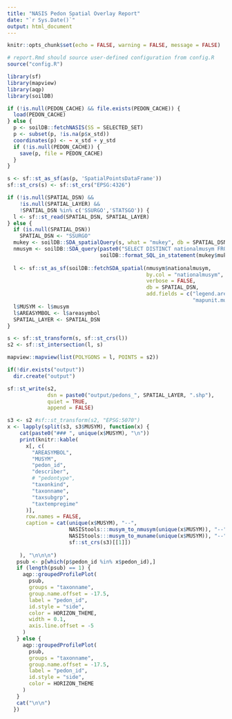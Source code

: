 ```yaml
---
title: "NASIS Pedon Spatial Overlay Report"
date: "`r Sys.Date()`"
output: html_document
---
```


```r
knitr::opts_chunk$set(echo = FALSE, warning = FALSE, message = FALSE)

# report.Rmd should source user-defined configuration from config.R
source("config.R")
```

```r
library(sf)
library(mapview)
library(aqp)
library(soilDB)

if (!is.null(PEDON_CACHE) && file.exists(PEDON_CACHE)) {
  load(PEDON_CACHE)
} else { 
  p <- soilDB::fetchNASIS(SS = SELECTED_SET)
  p <- subset(p, !is.na(p$x_std))
  coordinates(p) <- ~ x_std + y_std
  if (!is.null(PEDON_CACHE)) {
    save(p, file = PEDON_CACHE)
  }
}

s <- sf::st_as_sf(as(p, 'SpatialPointsDataFrame'))
sf::st_crs(s) <- sf::st_crs("EPSG:4326")

if (!is.null(SPATIAL_DSN) && 
    !is.null(SPATIAL_LAYER) && 
    !SPATIAL_DSN %in% c('SSURGO','STATSGO')) {
  l <- sf::st_read(SPATIAL_DSN, SPATIAL_LAYER)
} else {
  if (is.null(SPATIAL_DSN))
    SPATIAL_DSN <- "SSURGO"
  mukey <- soilDB::SDA_spatialQuery(s, what = "mukey", db = SPATIAL_DSN)
  nmusym <- soilDB::SDA_query(paste0("SELECT DISTINCT nationalmusym FROM mapunit WHERE mukey IN ",
                              soilDB::format_SQL_in_statement(mukey$mukey)))
  
  l <- sf::st_as_sf(soilDB::fetchSDA_spatial(nmusym$nationalmusym, 
                                             by.col = "nationalmusym", 
                                             verbose = FALSE,
                                             db = SPATIAL_DSN,
                                             add.fields = c("legend.areasymbol",
                                                            "mapunit.musym")))
  l$MUSYM <- l$musym
  l$AREASYMBOL <- l$areasymbol 
  SPATIAL_LAYER <- SPATIAL_DSN 
}

s <- sf::st_transform(s, sf::st_crs(l))
s2 <- sf::st_intersection(l, s)
```

```r
mapview::mapview(list(POLYGONS = l, POINTS = s2))

if(!dir.exists("output"))
  dir.create("output")

sf::st_write(s2, 
             dsn = paste0("output/pedons_", SPATIAL_LAYER, ".shp"), 
             quiet = TRUE, 
             append = FALSE)
```

```r
s3 <- s2 #sf::st_transform(s2, "EPSG:5070")
x <- lapply(split(s3, s3$MUSYM), function(x) {
    cat(paste0("### ", unique(x$MUSYM), "\n"))
    print(knitr::kable(
      x[, c(
        "AREASYMBOL",
        "MUSYM",
        "pedon_id",
        "describer",
        # "pedontype",
        "taxonkind",
        "taxonname",
        "taxsubgrp",
        "taxtempregime"
      )],
      row.names = FALSE, 
      caption = cat(unique(x$MUSYM), "--",
                    NASIStools:::musym_to_nmusym(unique(x$MUSYM)), "--",
                    NASIStools:::musym_to_muname(unique(x$MUSYM)), "--",
                    sf::st_crs(s3)[[1]]) 
      
    ), "\n\n\n")
   psub <- p[which(p$pedon_id %in% x$pedon_id),]
   if (length(psub) == 1) { 
     aqp::groupedProfilePlot(
       psub,
       groups = "taxonname",
       group.name.offset = -17.5,
       label = "pedon_id",
       id.style = "side", 
       color = HORIZON_THEME,
       width = 0.1,
       axis.line.offset = -5
     )
   } else {
     aqp::groupedProfilePlot(
       psub,
       groups = "taxonname",
       group.name.offset = -17.5,
       label = "pedon_id",
       id.style = "side",
       color = HORIZON_THEME
     )
   }
   cat("\n\n")
  })
```



